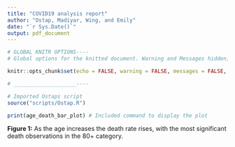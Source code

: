 ```yaml
---
title: "COVID19 analysis report"
author: "Ostap, Madiyar, Wing, and Emily"
date: "`r Sys.Date()`"
output: pdf_document
---
```


```r

# GLOBAL KNITR OPTIONS----
# Global options for the knitted document. Warning and Messages hidden, code hidden, outputs hidden and will be shown individually.

knitr::opts_chunk$set(echo = FALSE, warning = FALSE, messages = FALSE, include = FALSE)

# ____________________----

```

```r
# Imported Ostaps script
source("scripts/Ostap.R")

```

```r
print(age_death_bar_plot) # Included command to display the plot

```

**Figure 1:** As the age increases the death rate rises, with the most significant death observations in the 80+ category.
